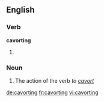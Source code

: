 ==English==

===Verb===
'''cavorting'''
# {{present participle of|cavort}}

===Noun===
{{en-noun}}

# The action of the verb ''to [[cavort]]''

[[de:cavorting]]
[[fr:cavorting]]
[[vi:cavorting]]